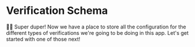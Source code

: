 # Verification Schema

<EpicVideo url="https://www.epicweb.dev/workshops/authentication-strategies-and-implementation/verification/implementing-one-time-password-verification-with-database-storage/solution" />

👨‍💼 Super duper! Now we have a place to store all the configuration for the
different types of verifications we're going to be doing in this app. Let's get
started with one of those next!
